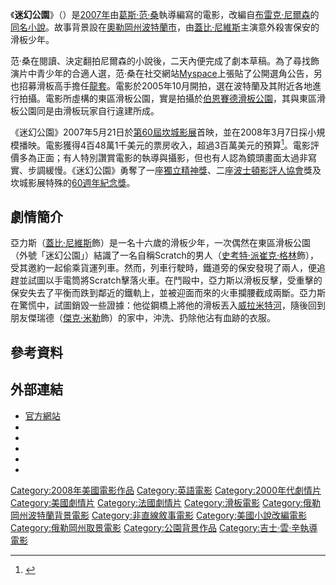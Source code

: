 {{noteTA
|G1=Show}}
{{Infobox Film
| name = 迷幻公園
| image = Paranoid parkmp.jpg
| caption = 
| director = [[葛斯·范·桑|葛斯·范·桑]]
| producer = 查爾斯·吉伯特<br>[[尼爾·考普|尼爾·考普]]
| writer = [[布雷克·尼爾森|布雷克·尼爾森]] (小說)<br>葛斯·范·桑
| starring = [[蓋比·尼維斯|蓋比·尼維斯]]<br>[[傑克·米勒|傑克·米勒]]<br>[[泰勒·莫姆森|泰勒·莫姆森]]
| cinematography = [[杜可風|杜可風]]<br>瑞恩·凱西·李
| editing = 葛斯·范·桑
| distributor = IFC 電影
| released = 2008年3月7日
| runtime = 85 分鐘
| country = [[美國電影|美國]]
| language = 英語
| budget = 3,000,000 美元
| gross = 4,481,460 美元
}}
{{otheruses|迷幻公園}}
《'''迷幻公園'''》（{{lang-en|''Paranoid Park''}}）是[[2007年電影|2007年]]由[[葛斯·范·桑|葛斯·范·桑]]執導編寫的電影，改編自[[布雷克·尼爾森|布雷克·尼爾森]]的[[迷幻公園_(小說)|同名小說]]。故事背景設在[[奧勒岡州|奧勒岡州]][[波特蘭_(奧勒岡州)|波特蘭市]]，由[[蓋比·尼維斯|蓋比·尼維斯]]主演意外殺害保安的滑板少年。

范·桑在閱讀、決定翻拍尼爾森的小說後，二天內便完成了劇本草稿。為了尋找飾演片中青少年的合適人選，范·桑在社交網站[[Myspace|Myspace]]上張貼了公開選角公告，另也招募滑板高手擔任[[龍套|龍套]]。電影於2005年10月開拍，選在波特蘭及其附近各地進行拍攝。電影所虛構的東區滑板公園，實是拍攝於[[伯恩賽德滑板公園|伯恩賽德滑板公園]]，其與東區滑板公園同是由滑板玩家自行違建所成。

《迷幻公園》2007年5月21日於[[第60屆坎城影展|第60屆坎城影展]]首映，並在2008年3月7日採小規模播映。電影獲得4百48萬1千美元的票房收入，超過3百萬美元的預算<ref name=tdt>{{cite web| url = http://www.telegraph.co.uk/culture/film/3670186/Paranoid-Park-The-voice-of-doomed-youth.html| title = 迷幻公園：厄滅青春之聲| accessdate = 2009-04-06| date = 2007年12月28日| work = [[每日電訊報|每日電訊報]]| first = David| last = Gritten| archive-date = 2019-12-08| archive-url = https://web.archive.org/web/20191208072619/https://www.telegraph.co.uk/culture/film/3670186/Paranoid-Park-The-voice-of-doomed-youth.html| dead-url = no}}</ref>。電影評價多為正面；有人特別讚賞電影的執導與攝影，但也有人認為鏡頭畫面太過非寫實、步調緩慢。《迷幻公園》勇奪了一座[[獨立精神獎|獨立精神獎]]、二座[[波士頓影評人協會|波士頓影評人協會]]獎及坎城影展特殊的[[第60屆坎城影展|60週年紀念獎]]。

== 劇情簡介 ==
亞力斯（[[蓋比·尼維斯|蓋比·尼維斯]]飾）是一名十六歲的滑板少年，一次偶然在東區滑板公園（外號「迷幻公園」）結識了一名自稱Scratch的男人（[[史考特·派崔克·格林|史考特·派崔克·格林]]飾），受其邀約一起偷乘貨運列車。然而，列車行駛時，鐵道旁的保安發現了兩人，便追趕並試圖以手電筒將Scratch擊落火車。在鬥毆中，亞力斯以滑板反擊，受重擊的保安失去了平衡而跌到鄰近的鐵軌上，並被迎面而來的火車攔腰截成兩斷。亞力斯在驚慌中，試圖銷毀一些證據：他從鋼橋上將他的滑板丟入[[威拉米特河|威拉米特河]]，隨後回到朋友傑瑞德（[[傑克·米勒|傑克·米勒]]飾）的家中，沖洗、扔除他沾有血跡的衣服。

== 參考資料 ==
{{reflist|2}}

== 外部連結 ==
* [https://web.archive.org/web/20181216074105/https://www.paranoidpark.co.uk/ 官方網站]
* {{imdb title|id=0842929|title=迷幻公園}}
* {{Amg movie|379148|迷幻公園}}
* {{mojo title|id=paranoidpark|title=迷幻公園}}
* {{rotten-tomatoes|id=paranoid_park|title=迷幻公園}}
* {{metacritic film|id=paranoidpark|title=迷幻公園}}

{{Gus Van Sant}}
{{DEFAULTSORT:Paranoid Park}}
[[Category:2008年美國電影作品|Category:2008年美國電影作品]]
[[Category:英語電影|Category:英語電影]]
[[Category:2000年代劇情片|Category:2000年代劇情片]]
[[Category:美國劇情片|Category:美國劇情片]]
[[Category:法國劇情片|Category:法國劇情片]]
[[Category:滑板電影|Category:滑板電影]]
[[Category:俄勒岡州波特蘭背景電影|Category:俄勒岡州波特蘭背景電影]]
[[Category:非直線敘事電影|Category:非直線敘事電影]]
[[Category:美國小說改編電影|Category:美國小說改編電影]]
[[Category:俄勒岡州取景電影|Category:俄勒岡州取景電影]]
[[Category:公園背景作品|Category:公園背景作品]]
[[Category:吉士·雲·辛執導電影|Category:吉士·雲·辛執導電影]]